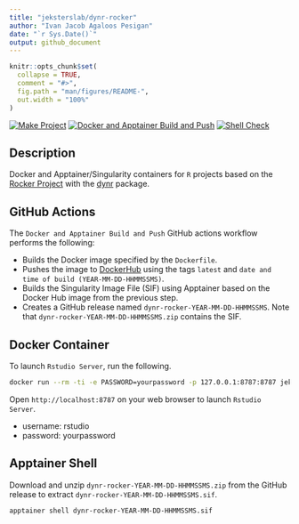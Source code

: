 ```yaml
---
title: "jeksterslab/dynr-rocker"
author: "Ivan Jacob Agaloos Pesigan"
date: "`r Sys.Date()`"
output: github_document
---
```


<!-- README.md is generated from .setup/readme/README.Rmd. Please edit that file -->

```r
knitr::opts_chunk$set(
  collapse = TRUE,
  comment = "#>",
  fig.path = "man/figures/README-",
  out.width = "100%"
)
```

<!-- badges: start -->
[![Make Project](https://github.com/jeksterslab/docker-dynr-rocker/actions/workflows/make.yml/badge.svg)](https://github.com/jeksterslab/docker-dynr-rocker/actions/workflows/make.yml)
[![Docker and Apptainer Build and Push](https://github.com/jeksterslab/docker-dynr-rocker/actions/workflows/docker-apptainer-build-push.yml/badge.svg)](https://github.com/jeksterslab/docker-dynr-rocker/actions/workflows/docker-apptainer-build-push.yml)
[![Shell Check](https://github.com/jeksterslab/docker-dynr-rocker/actions/workflows/shellcheck.yml/badge.svg)](https://github.com/jeksterslab/docker-dynr-rocker/actions/workflows/shellcheck.yml)
<!-- badges: end -->

## Description

Docker and Apptainer/Singularity containers for `R` projects based on the [Rocker Project](https://rocker-project.org/)
with the [dynr](https://github.com/mhunter1/dynr) package.

## GitHub Actions

The `Docker and Apptainer Build and Push` GitHub actions workflow performs the following:

- Builds the Docker image specified by the `Dockerfile`.
- Pushes the image to [DockerHub](https://hub.docker.com/repository/docker/jeksterslab/dynr-rocker/general) using the tags `latest` and `date and time of build (YEAR-MM-DD-HHMMSSMS)`.
- Builds the Singularity Image File (SIF) using Apptainer based on the Docker Hub image from the previous step.
- Creates a GitHub release named `dynr-rocker-YEAR-MM-DD-HHMMSSMS`. Note that `dynr-rocker-YEAR-MM-DD-HHMMSSMS.zip` contains the SIF. 

## Docker Container

To launch `Rstudio Server`, run the following.

```bash
docker run --rm -ti -e PASSWORD=yourpassword -p 127.0.0.1:8787:8787 jeksterslab/dynr-rocker
```

Open `http://localhost:8787` on your web browser to launch `Rstudio Server`.

- username: rstudio
- password: yourpassword

## Apptainer Shell

Download and unzip `dynr-rocker-YEAR-MM-DD-HHMMSSMS.zip` from the GitHub release to extract `dynr-rocker-YEAR-MM-DD-HHMMSSMS.sif`.

```bash
apptainer shell dynr-rocker-YEAR-MM-DD-HHMMSSMS.sif
```
